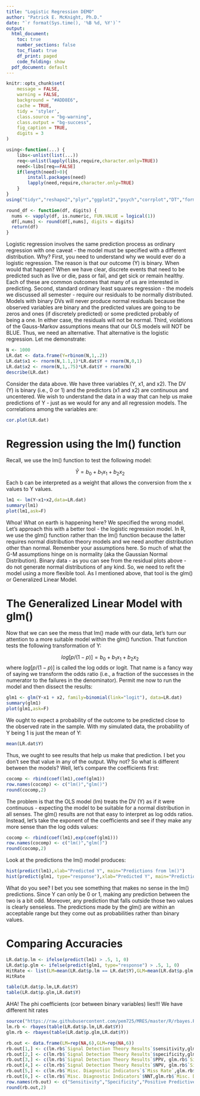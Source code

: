 ```yaml
---
title: "Logistic Regression DEMO"
author: "Patrick E. McKnight, Ph.D."
date: "`r format(Sys.time(), '%B %d, %Y')`"
output:
  html_document:
    toc: true
    number_sections: false
    toc_float: true
    df_print: paged
    code_folding: show
  pdf_document: default
---
```


```r
knitr::opts_chunk$set(
	message = FALSE,
	warning = FALSE,
	background = "#ADD8E6",
	cache = TRUE,
	tidy = 'styler',
	class.source = "bg-warning",
	class.output = "bg-success",
	fig_caption = TRUE,
	digits = 3
)
```

```r
using<-function(...) {
    libs<-unlist(list(...))
    req<-unlist(lapply(libs,require,character.only=TRUE))
    need<-libs[req==FALSE]
    if(length(need)>0){ 
        install.packages(need)
        lapply(need,require,character.only=TRUE)
    }
}
using("tidyr","reshape2","plyr","ggplot2","psych","corrplot","DT","formatR","ggExtra","car")

round_df <- function(df, digits) {
  nums <- vapply(df, is.numeric, FUN.VALUE = logical(1))
  df[,nums] <- round(df[,nums], digits = digits)
  return(df)
}
```

Logistic regression involves the same prediction process as ordinary regression with one caveat - the model must be specified with a different distribution.  Why?  First, you need to understand why we would ever do a logistic regression.  The reason is that our outcome (Y) is binary.  When would that happen?  When we have clear, discrete events that need to be predicted such as live or die, pass or fail, and get sick or remain healthy.  Each of these are common outcomes that many of us are interested in predicting.  Second, standard ordinary least squares regression - the models we discussed all semester - require our residuals to be normally distributed.  Models with binary DVs will never produce normal residuals because the observed variables are binary and the predicted values are going to be zeros and ones (if discretely predicted) or some predicted probably of being a one.  In either case, the residuals will not be normal.  Third, violations of the Gauss-Markov assumptions means that our OLS models will NOT be BLUE.  Thus, we need an alternative.  That alternative is the logistic regression.  Let me demonstrate:

```r
N <- 1000
LR.dat <- data.frame(Y=rbinom(N,1,.2))
LR.dat$x1 <- rnorm(N,1.1,1)*LR.dat$Y + rnorm(N,0,1)
LR.dat$x2 <- rnorm(N,1,.75)*LR.dat$Y + rnorm(N)
describe(LR.dat)
```
Consider the data above.  We have three variables (Y, x1, and x2).  The DV (Y) is binary (i.e., 0 or 1) and the predictors (x1 and x2) are continuous and uncentered.  We wish to understand the data in a way that can help us make predictions of Y - just as we would for any and all regression models.  The correlations among the variables are:

```r
cor.plot(LR.dat)
```

# Regression using the lm() function

Recall, we use the lm() function to test the following model:

$$\hat{Y} = b_0 + b_1x_1 + b_2x_2 $$
Each b can be interpreted as a weight that allows the conversion from the x values to Y values. 

```r
lm1 <- lm(Y~x1+x2,data=LR.dat)
summary(lm1)
plot(lm1,ask=F)
```

Whoa!  What on earth is happening here?  We specified the wrong model.  Let's approach this with a better tool - the logistic regression model.  In R, we use the glm() function rather than the lm() function because the latter requires normal distribution theory models and we need another distribution other than normal.  Remember your assumptions here.  So much of what the G-M assumptions hinge on is normality (aka the Gaussian Normal Distribution).  Binary data - as you can see from the residual plots above - do not generate normal distributions of any kind.  So, we need to refit the model using a more flexible tool.  As I mentioned above, that tool is the glm() or Generalized Linear Model.

# The Generalized Linear Model with glm()

Now that we can see the mess that lm() made with our data, let's turn our attention to a more suitable model within the glm() function.  That function tests the following transformation of Y:

$$log[p/(1-p)] = b_0 + b_1x_1 + b_2x_2 $$
where $log[p/(1-p)]$ is called the log odds or logit.  That name is a fancy way of saying we transform the odds ratio (i.e., a fraction of the successes in the numerator to the failures in the denominator).  Permit me now to run the model and then dissect the results:

```r
glm1 <- glm(Y~x1 + x2, family=binomial(link="logit"), data=LR.dat)
summary(glm1)
plot(glm1,ask=F)
```

We ought to expect a probability of the outcome to be predicted close to the observed rate in the sample.  With my simulated data, the probability of Y being 1 is just the mean of Y:

```r
mean(LR.dat$Y)
```
Thus, we ought to see results that help us make that prediction.  I bet you don't see  that value in any of the output.  Why not?  So what is different between the models?  Well, let's compare the coefficients first:

```r
cocomp <- rbind(coef(lm1),coef(glm1))
row.names(cocomp) <- c("lm()","glm()")
round(cocomp,2)
```
The problem is that the OLS model (lm) treats the DV (Y) as if it were continuous - expecting the model to be suitable for a normal distribution in all senses.  The glm() results are not that easy to interpret as log odds ratios.  Instead, let's take the exponent of the coefficients and see if they make any more sense than the log odds values:

```r
cocomp <- rbind(coef(lm1),exp(coef(glm1)))
row.names(cocomp) <- c("lm()","glm()")
round(cocomp,2)
```


Look at the predictions the lm() model produces:

```r
hist(predict(lm1),xlab="Predicted Y", main="Predictions from lm()")
hist(predict(glm1, type="response"),xlab="Predicted Y", main="Predictions from glm()")
```

What do you see?  I bet you see something that makes no sense in the lm() predictions.  Since Y can only be 0 or 1, making any prediction between the two is a bit odd.  Moreover, any prediction that falls outside those two values is clearly senseless.  The predictions made by the glm() are within an acceptable range but they come out as probabilities rather than binary values.  

# Comparing Accuracies

```r
LR.dat$p.lm <- ifelse(predict(lm1) > .5, 1, 0)
LR.dat$p.glm <- ifelse(predict(glm1, type="response") > .5, 1, 0)
HitRate <- list(LM=mean(LR.dat$p.lm == LR.dat$Y),GLM=mean(LR.dat$p.glm == LR.dat$Y))
HitRate
```
```r
table(LR.dat$p.lm,LR.dat$Y)
table(LR.dat$p.glm,LR.dat$Y)
```

AHA!  The phi coefficients (cor between binary variables) lies!!!  We have different hit rates

```r
source("https://raw.githubusercontent.com/pem725/MRES/master/R/rbayes.R")
lm.rb <- rbayes(table(LR.dat$p.lm,LR.dat$Y))
glm.rb <- rbayes(table(LR.dat$p.glm,LR.dat$Y))

rb.out <- data.frame(LM=rep(NA,6),GLM=rep(NA,6))
rb.out[1,] <- c(lm.rb$`Signal Detection Theory Results`$sensitivity,glm.rb$`Signal Detection Theory Results`$sensitivity)
rb.out[2,] <- c(lm.rb$`Signal Detection Theory Results`$specificity,glm.rb$`Signal Detection Theory Results`$specificity)
rb.out[3,] <- c(lm.rb$`Signal Detection Theory Results`$PPV, glm.rb$`Signal Detection Theory Results`$PPV)
rb.out[4,] <- c(lm.rb$`Signal Detection Theory Results`$NPV, glm.rb$`Signal Detection Theory Results`$NPV)
rb.out[5,] <- c(lm.rb$`Misc. Diagnostic Indicators`$`Miss Rate`,glm.rb$`Misc. Diagnostic Indicators`$`Miss Rate`)
rb.out[6,] <- c(lm.rb$`Misc. Diagnostic Indicators`$NNT,glm.rb$`Misc. Diagnostic Indicators`$NNT)
row.names(rb.out) <- c("Sensitivity","Specificity","Positive Predictive Value (PPV)","Negative Predictive Value (NPV)","Miss Rate","Number Needed to Treat (NNT)")
round(rb.out,2)
```




